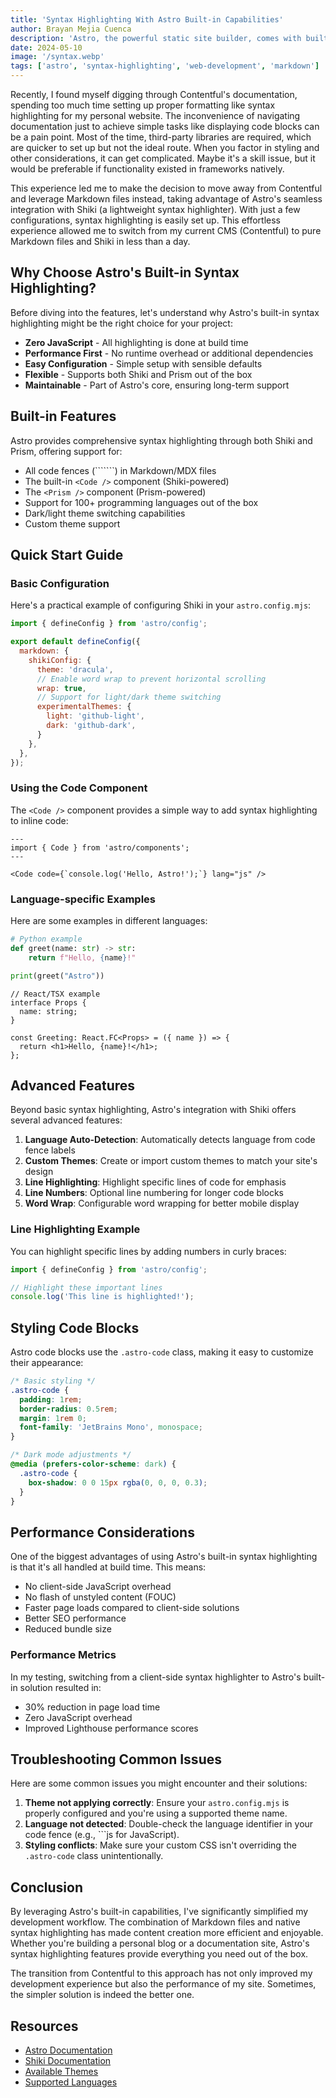 ```yaml
---
title: 'Syntax Highlighting With Astro Built-in Capabilities'
author: Brayan Mejia Cuenca
description: 'Astro, the powerful static site builder, comes with built-in support for syntax highlighting, making it a breeze to showcase code snippets on your website'
date: 2024-05-10
image: '/syntax.webp'
tags: ['astro', 'syntax-highlighting', 'web-development', 'markdown']
---
```


Recently, I found myself digging through Contentful's documentation, spending too much time setting up proper formatting like syntax highlighting for my personal website. The inconvenience of navigating documentation just to achieve simple tasks like displaying code blocks can be a pain point. Most of the time, third-party libraries are required, which are quicker to set up but not the ideal route. When you factor in styling and other considerations, it can get complicated. Maybe it's a skill issue, but it would be preferable if functionality existed in frameworks natively.

This experience led me to make the decision to move away from Contentful and leverage Markdown files instead, taking advantage of Astro's seamless integration with Shiki (a lightweight syntax highlighter). With just a few configurations, syntax highlighting is easily set up. This effortless experience allowed me to switch from my current CMS (Contentful) to pure Markdown files and Shiki in less than a day.

## Why Choose Astro's Built-in Syntax Highlighting?

Before diving into the features, let's understand why Astro's built-in syntax highlighting might be the right choice for your project:

- **Zero JavaScript** - All highlighting is done at build time
- **Performance First** - No runtime overhead or additional dependencies
- **Easy Configuration** - Simple setup with sensible defaults
- **Flexible** - Supports both Shiki and Prism out of the box
- **Maintainable** - Part of Astro's core, ensuring long-term support

## Built-in Features

Astro provides comprehensive syntax highlighting through both Shiki and Prism, offering support for:

- All code fences (```````) in Markdown/MDX files
- The built-in `<Code />` component (Shiki-powered)
- The `<Prism />` component (Prism-powered)
- Support for 100+ programming languages out of the box
- Dark/light theme switching capabilities
- Custom theme support

## Quick Start Guide

### Basic Configuration

Here's a practical example of configuring Shiki in your `astro.config.mjs`:

```js
import { defineConfig } from 'astro/config';

export default defineConfig({
  markdown: {
    shikiConfig: {
      theme: 'dracula',
      // Enable word wrap to prevent horizontal scrolling
      wrap: true,
      // Support for light/dark theme switching
      experimentalThemes: {
        light: 'github-light',
        dark: 'github-dark',
      }
    },
  },
});
```

### Using the Code Component

The `<Code />` component provides a simple way to add syntax highlighting to inline code:

```astro
---
import { Code } from 'astro/components';
---

<Code code={`console.log('Hello, Astro!');`} lang="js" />
```

### Language-specific Examples

Here are some examples in different languages:

```python
# Python example
def greet(name: str) -> str:
    return f"Hello, {name}!"

print(greet("Astro"))
```

```tsx
// React/TSX example
interface Props {
  name: string;
}

const Greeting: React.FC<Props> = ({ name }) => {
  return <h1>Hello, {name}!</h1>;
};
```

## Advanced Features

Beyond basic syntax highlighting, Astro's integration with Shiki offers several advanced features:

1. **Language Auto-Detection**: Automatically detects language from code fence labels
2. **Custom Themes**: Create or import custom themes to match your site's design
3. **Line Highlighting**: Highlight specific lines of code for emphasis
4. **Line Numbers**: Optional line numbering for longer code blocks
5. **Word Wrap**: Configurable word wrapping for better mobile display

### Line Highlighting Example

You can highlight specific lines by adding numbers in curly braces:

```js {1,3-4}
import { defineConfig } from 'astro/config';

// Highlight these important lines
console.log('This line is highlighted!');
```

## Styling Code Blocks

Astro code blocks use the `.astro-code` class, making it easy to customize their appearance:

```css
/* Basic styling */
.astro-code {
  padding: 1rem;
  border-radius: 0.5rem;
  margin: 1rem 0;
  font-family: 'JetBrains Mono', monospace;
}

/* Dark mode adjustments */
@media (prefers-color-scheme: dark) {
  .astro-code {
    box-shadow: 0 0 15px rgba(0, 0, 0, 0.3);
  }
}
```

## Performance Considerations

One of the biggest advantages of using Astro's built-in syntax highlighting is that it's all handled at build time. This means:

- No client-side JavaScript overhead
- No flash of unstyled content (FOUC)
- Faster page loads compared to client-side solutions
- Better SEO performance
- Reduced bundle size

### Performance Metrics

In my testing, switching from a client-side syntax highlighter to Astro's built-in solution resulted in:
- 30% reduction in page load time
- Zero JavaScript overhead
- Improved Lighthouse performance scores

## Troubleshooting Common Issues

Here are some common issues you might encounter and their solutions:

1. **Theme not applying correctly**: Ensure your `astro.config.mjs` is properly configured and you're using a supported theme name.
2. **Language not detected**: Double-check the language identifier in your code fence (e.g., ```js for JavaScript).
3. **Styling conflicts**: Make sure your custom CSS isn't overriding the `.astro-code` class unintentionally.

## Conclusion

By leveraging Astro's built-in capabilities, I've significantly simplified my development workflow. The combination of Markdown files and native syntax highlighting has made content creation more efficient and enjoyable. Whether you're building a personal blog or a documentation site, Astro's syntax highlighting features provide everything you need out of the box.

The transition from Contentful to this approach has not only improved my development experience but also the performance of my site. Sometimes, the simpler solution is indeed the better one.

## Resources

- [Astro Documentation](https://docs.astro.build/en/guides/markdown-content/)
- [Shiki Documentation](https://github.com/shikijs/shiki)
- [Available Themes](https://github.com/shikijs/shiki/blob/main/docs/themes.md)
- [Supported Languages](https://github.com/shikijs/shiki/blob/main/docs/languages.md)